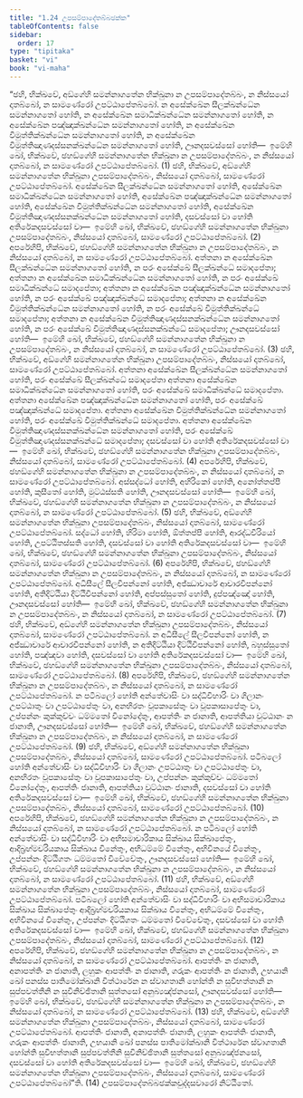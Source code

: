 ```yaml
---
title: "1.24 උපසම්පාදේතබ්බඡක්ක"
tableOfContents: false
sidebar:
  order: 17
type: "tipitaka"
basket: "vi"
book: "vi-maha"
---
```



<DynamicBreadcrumb />

<Division number="85" book="vi-maha">

<Paragraph number="386" book="vi-maha">
“ඡහි, භික්ඛවේ, අඞ්ගේහි සමන්නාගතේන භික්ඛුනා න උපසම්පාදේතබ්බං, න නිස්සයෝ දාතබ්බෝ, න සාමණේරෝ උපට්ඨාපේතබ්බෝ. න අසේක්ඛේන සීලක්ඛන්ධේන සමන්නාගතෝ හෝති, න අසේක්ඛේන සමාධික්ඛන්ධේන සමන්නාගතෝ හෝති, න අසේක්ඛේන පඤ්ඤාක්ඛන්ධේන සමන්නාගතෝ හෝති, න අසේක්ඛේන විමුත්තික්ඛන්ධේන සමන්නාගතෝ හෝති, න අසේක්ඛේන විමුත්තිඤාණදස්සනක්ඛන්ධේන සමන්නාගතෝ හෝති, ඌනදසවස්සෝ හෝති—  ඉමේහි ඛෝ, භික්ඛවේ, ඡහඞ්ගේහි සමන්නාගතේන භික්ඛුනා න උපසම්පාදේතබ්බං, න නිස්සයෝ දාතබ්බෝ, න සාමණේරෝ උපට්ඨාපේතබ්බෝ. (1)
</Paragraph>

<Paragraph number="387" book="vi-maha">
ඡහි, භික්ඛවේ, අඞ්ගේහි සමන්නාගතේන භික්ඛුනා උපසම්පාදේතබ්බං, නිස්සයෝ දාතබ්බෝ, සාමණේරෝ උපට්ඨාපේතබ්බෝ. අසේක්ඛේන සීලක්ඛන්ධේන සමන්නාගතෝ හෝති, අසේක්ඛේන සමාධික්ඛන්ධේන සමන්නාගතෝ හෝති, අසේක්ඛේන පඤ්ඤාක්ඛන්ධේන සමන්නාගතෝ හෝති, අසේක්ඛේන විමුත්තික්ඛන්ධේන සමන්නාගතෝ හෝති, අසේක්ඛේන විමුත්තිඤාණදස්සනක්ඛන්ධේන සමන්නාගතෝ හෝති, දසවස්සෝ වා හෝති අතිරේකදසවස්සෝ වා—  ඉමේහි ඛෝ, භික්ඛවේ, ඡහඞ්ගේහි සමන්නාගතේන භික්ඛුනා උපසම්පාදේතබ්බං, නිස්සයෝ දාතබ්බෝ, සාමණේරෝ උපට්ඨාපේතබ්බෝ. (2)
</Paragraph>

<Paragraph number="388" book="vi-maha">
අපරේහිපි, භික්ඛවේ, ඡහඞ්ගේහි සමන්නාගතේන භික්ඛුනා න උපසම්පාදේතබ්බං, න නිස්සයෝ දාතබ්බෝ, න සාමණේරෝ උපට්ඨාපේතබ්බෝ. අත්තනා න අසේක්ඛේන සීලක්ඛන්ධේන සමන්නාගතෝ හෝති, න පරං අසේක්ඛේ සීලක්ඛන්ධේ සමාදපේතා; අත්තනා න අසේක්ඛේන සමාධික්ඛන්ධේන සමන්නාගතෝ හෝති, න පරං අසේක්ඛේ සමාධික්ඛන්ධේ සමාදපේතා; අත්තනා න අසේක්ඛේන පඤ්ඤාක්ඛන්ධේන සමන්නාගතෝ හෝති, න පරං අසේක්ඛේ පඤ්ඤාක්ඛන්ධේ සමාදපේතා; අත්තනා න අසේක්ඛේන විමුත්තික්ඛන්ධේන සමන්නාගතෝ හෝති, න පරං අසේක්ඛේ විමුත්තික්ඛන්ධේ සමාදපේතා; අත්තනා න අසේක්ඛේන විමුත්තිඤාණදස්සනක්ඛන්ධේන සමන්නාගතෝ හෝති, න පරං අසේක්ඛේ විමුත්තිඤාණදස්සනක්ඛන්ධේ සමාදපේතා; ඌනදසවස්සෝ හෝති—  ඉමේහි ඛෝ, භික්ඛවේ, ඡහඞ්ගේහි සමන්නාගතේන භික්ඛුනා න උපසම්පාදේතබ්බං, න නිස්සයෝ දාතබ්බෝ, න සාමණේරෝ උපට්ඨාපේතබ්බෝ. (3)
</Paragraph>

<Paragraph number="389" book="vi-maha">
ඡහි, භික්ඛවේ, අඞ්ගේහි සමන්නාගතේන භික්ඛුනා උපසම්පාදේතබ්බං, නිස්සයෝ දාතබ්බෝ, සාමණේරෝ උපට්ඨාපේතබ්බෝ. අත්තනා අසේක්ඛේන සීලක්ඛන්ධේන සමන්නාගතෝ හෝති, පරං අසේක්ඛේ සීලක්ඛන්ධේ සමාදපේතා අත්තනා අසේක්ඛේන සමාධික්ඛන්ධේන සමන්නාගතෝ හෝති, පරං අසේක්ඛේ සමාධික්ඛන්ධේ සමාදපේතා. අත්තනා අසේක්ඛේන පඤ්ඤාක්ඛන්ධේන සමන්නාගතෝ හෝති, පරං අසේක්ඛේ පඤ්ඤාක්ඛන්ධේ සමාදපේතා. අත්තනා අසේක්ඛේන විමුත්තික්ඛන්ධේන සමන්නාගතෝ හෝති, පරං අසේක්ඛේ විමුත්තික්ඛන්ධේ සමාදපේතා. අත්තනා අසේක්ඛේන විමුත්තිඤාණදස්සනක්ඛන්ධේන සමන්නාගතෝ හෝති, පරං අසේක්ඛේ විමුත්තිඤාණදස්සනක්ඛන්ධේ සමාදපේතා; දසවස්සෝ වා හෝති අතිරේකදසවස්සෝ වා—  ඉමේහි ඛෝ, භික්ඛවේ, ඡහඞ්ගේහි සමන්නාගතේන භික්ඛුනා උපසම්පාදේතබ්බං, නිස්සයෝ දාතබ්බෝ, සාමණේරෝ උපට්ඨාපේතබ්බෝ. (4)
</Paragraph>

<Paragraph number="390" book="vi-maha">
අපරේහිපි, භික්ඛවේ, ඡහඞ්ගේහි සමන්නාගතේන භික්ඛුනා න උපසම්පාදේතබ්බං, න නිස්සයෝ දාතබ්බෝ, න සාමණේරෝ උපට්ඨාපේතබ්බෝ. අස්සද්ධෝ හෝති, අහිරිකෝ හෝති, අනෝත්තප්පී හෝති, කුසීතෝ හෝති, මුට්ඨස්සති හෝති, ඌනදසවස්සෝ හෝති—  ඉමේහි ඛෝ, භික්ඛවේ, ඡහඞ්ගේහි සමන්නාගතේන භික්ඛුනා න උපසම්පාදේතබ්බං, න නිස්සයෝ දාතබ්බෝ, න සාමණේරෝ උපට්ඨාපේතබ්බෝ. (5)
</Paragraph>

<Paragraph number="391" book="vi-maha">
ඡහි, භික්ඛවේ, අඞ්ගේහි සමන්නාගතේන භික්ඛුනා උපසම්පාදේතබ්බං, නිස්සයෝ දාතබ්බෝ, සාමණේරෝ උපට්ඨාපේතබ්බෝ. සද්ධෝ හෝති, හිරිමා හෝති, ඕත්තප්පී හෝති, ආරද්ධවීරියෝ හෝති, උපට්ඨිතස්සති හෝති, දසවස්සෝ වා හෝති අතිරේකදසවස්සෝ වා—  ඉමේහි ඛෝ, භික්ඛවේ, ඡහඞ්ගේහි සමන්නාගතේන භික්ඛුනා උපසම්පාදේතබ්බං, නිස්සයෝ දාතබ්බෝ, සාමණේරෝ උපට්ඨාපේතබ්බෝ. (6)
</Paragraph>

<Paragraph number="392" book="vi-maha">
අපරේහිපි, භික්ඛවේ, ඡහඞ්ගේහි සමන්නාගතේන භික්ඛුනා න උපසම්පාදේතබ්බං, න නිස්සයෝ දාතබ්බෝ, න සාමණේරෝ උපට්ඨාපේතබ්බෝ. අධිසීලේ සීලවිපන්නෝ හෝති, අජ්ඣාචාරේ ආචාරවිපන්නෝ හෝති, අතිදිට්ඨියා දිට්ඨිවිපන්නෝ හෝති, අප්පස්සුතෝ හෝති, දුප්පඤ්ඤෝ හෝති, ඌනදසවස්සෝ හෝති—  ඉමේහි ඛෝ, භික්ඛවේ, ඡහඞ්ගේහි සමන්නාගතේන භික්ඛුනා න උපසම්පාදේතබ්බං, න නිස්සයෝ දාතබ්බෝ, න සාමණේරෝ උපට්ඨාපේතබ්බෝ. (7)
</Paragraph>

<Paragraph number="393" book="vi-maha">
ඡහි, භික්ඛවේ, අඞ්ගේහි සමන්නාගතේන භික්ඛුනා උපසම්පාදේතබ්බං, නිස්සයෝ දාතබ්බෝ, සාමණේරෝ උපට්ඨාපේතබ්බෝ. න අධිසීලේ සීලවිපන්නෝ හෝති, න අජ්ඣාචාරේ ආචාරවිපන්නෝ හෝති, න අතිදිට්ඨියා දිට්ඨිවිපන්නෝ හෝති, බහුස්සුතෝ හෝති, පඤ්ඤවා හෝති, දසවස්සෝ වා හෝති අතිරේකදසවස්සෝ වා—  ඉමේහි ඛෝ, භික්ඛවේ, ඡහඞ්ගේහි සමන්නාගතේන භික්ඛුනා උපසම්පාදේතබ්බං, නිස්සයෝ දාතබ්බෝ, සාමණේරෝ උපට්ඨාපේතබ්බෝ. (8)
</Paragraph>

<Paragraph number="394" book="vi-maha">
අපරේහිපි, භික්ඛවේ, ඡහඞ්ගේහි සමන්නාගතේන භික්ඛුනා න උපසම්පාදේතබ්බං, න නිස්සයෝ දාතබ්බෝ, න සාමණේරෝ උපට්ඨාපේතබ්බෝ. න පටිබලෝ හෝති අන්තේවාසිං වා සද්ධිවිහාරිං වා ගිලානං උපට්ඨාතුං වා උපට්ඨාපේතුං වා, අනභිරතං වූපකාසේතුං වා වූපකාසාපේතුං වා, උප්පන්නං කුක්කුච්චං ධම්මතෝ විනෝදේතුං, ආපත්තිං න ජානාති, ආපත්තියා වුට්ඨානං න ජානාති, ඌනදසවස්සෝ හෝති—  ඉමේහි ඛෝ, භික්ඛවේ, ඡහඞ්ගේහි සමන්නාගතේන භික්ඛුනා න උපසම්පාදේතබ්බං, න නිස්සයෝ දාතබ්බෝ, න සාමණේරෝ උපට්ඨාපේතබ්බෝ. (9)
</Paragraph>

<Paragraph number="395" book="vi-maha">
ඡහි, භික්ඛවේ, අඞ්ගේහි සමන්නාගතේන භික්ඛුනා උපසම්පාදේතබ්බං, නිස්සයෝ දාතබ්බෝ, සාමණේරෝ උපට්ඨාපේතබ්බෝ. පටිබලෝ හෝති අන්තේවාසිං වා සද්ධිවිහාරිං වා ගිලානං උපට්ඨාතුං වා උපට්ඨාපේතුං වා, අනභිරතං වූපකාසේතුං වා වූපකාසාපේතුං වා, උප්පන්නං කුක්කුච්චං ධම්මතෝ විනෝදේතුං, ආපත්තිං ජානාති, ආපත්තියා වුට්ඨානං ජානාති, දසවස්සෝ වා හෝති අතිරේකදසවස්සෝ වා—  ඉමේහි ඛෝ, භික්ඛවේ, ඡහඞ්ගේහි සමන්නාගතේන භික්ඛුනා උපසම්පාදේතබ්බං, නිස්සයෝ දාතබ්බෝ, සාමණේරෝ උපට්ඨාපේතබ්බෝ. (10)
</Paragraph>

<Paragraph number="396" book="vi-maha">
අපරේහිපි, භික්ඛවේ, ඡහඞ්ගේහි සමන්නාගතේන භික්ඛුනා න උපසම්පාදේතබ්බං, න නිස්සයෝ දාතබ්බෝ, න සාමණේරෝ උපට්ඨාපේතබ්බෝ. න පටිබලෝ හෝති අන්තේවාසිං වා සද්ධිවිහාරිං වා අභිසමාචාරිකාය සික්ඛාය සික්ඛාපේතුං, ආදිබ්‍රහ්මචරියකාය සික්ඛාය විනේතුං, අභිධම්මේ විනේතුං, අභිවිනයේ විනේතුං, උප්පන්නං දිට්ඨිගතං ධම්මතෝ විවේචේතුං, ඌනදසවස්සෝ හෝති—  ඉමේහි ඛෝ, භික්ඛවේ, ඡහඞ්ගේහි සමන්නාගතේන භික්ඛුනා න උපසම්පාදේතබ්බං, න නිස්සයෝ දාතබ්බෝ, න සාමණේරෝ උපට්ඨාපේතබ්බෝ. (11)
</Paragraph>

<Paragraph number="397" book="vi-maha">
ඡහි, භික්ඛවේ, අඞ්ගේහි සමන්නාගතේන භික්ඛුනා උපසම්පාදේතබ්බං, නිස්සයෝ දාතබ්බෝ, සාමණේරෝ උපට්ඨාපේතබ්බෝ. පටිබලෝ හෝති අන්තේවාසිං වා සද්ධිවිහාරිං වා අභිසමාචාරිකාය සික්ඛාය සික්ඛාපේතුං ආදිබ්‍රහ්මචරියකාය සික්ඛාය විනේතුං, අභිධම්මේ විනේතුං, අභිවිනයේ විනේතුං, උප්පන්නං දිට්ඨිගතං ධම්මතෝ විවේචේතුං, දසවස්සෝ වා හෝති අතිරේකදසවස්සෝ වා—  ඉමේහි ඛෝ, භික්ඛවේ, ඡහඞ්ගේහි සමන්නාගතේන භික්ඛුනා උපසම්පාදේතබ්බං, නිස්සයෝ දාතබ්බෝ, සාමණේරෝ උපට්ඨාපේතබ්බෝ. (12)
</Paragraph>

<Paragraph number="398" book="vi-maha">
අපරේහිපි, භික්ඛවේ, ඡහඞ්ගේහි සමන්නාගතේන භික්ඛුනා න උපසම්පාදේතබ්බං, න නිස්සයෝ දාතබ්බෝ, න සාමණේරෝ උපට්ඨාපේතබ්බෝ. ආපත්තිං න ජානාති, අනාපත්තිං න ජානාති, ලහුකං ආපත්තිං න ජානාති, ගරුකං ආපත්තිං න ජානාති, උභයානි ඛෝ පනස්ස පාතිමෝක්ඛානි විත්ථාරේන න ස්වාගතානි හෝන්ති න සුවිභත්තානි න සුප්පවත්තීනි න සුවිනිච්ඡිතානි සුත්තසෝ අනුබ්‍යඤ්ජනසෝ, ඌනදසවස්සෝ හෝති—  ඉමේහි ඛෝ, භික්ඛවේ, ඡහඞ්ගේහි සමන්නාගතේන භික්ඛුනා න උපසම්පාදේතබ්බං, න නිස්සයෝ දාතබ්බෝ, න සාමණේරෝ උපට්ඨාපේතබ්බෝ. (13)
</Paragraph>

<Paragraph number="399" book="vi-maha">
ඡහි, භික්ඛවේ, අඞ්ගේහි සමන්නාගතේන භික්ඛුනා උපසම්පාදේතබ්බං, නිස්සයෝ දාතබ්බෝ, සාමණේරෝ උපට්ඨාපේතබ්බෝ. ආපත්තිං ජානාති, අනාපත්තිං ජානාති, ලහුකං ආපත්තිං ජානාති, ගරුකං ආපත්තිං ජානාති, උභයානි ඛෝ පනස්ස පාතිමෝක්ඛානි විත්ථාරේන ස්වාගතානි හෝන්ති සුවිභත්තානි සුප්පවත්තීනි සුවිනිච්ඡිතානි සුත්තසෝ අනුබ්‍යඤ්ජනසෝ, දසවස්සෝ වා හෝති අතිරේකදසවස්සෝ වා—  ඉමේහි ඛෝ, භික්ඛවේ, ඡහඞ්ගේහි සමන්නාගතේන භික්ඛුනා උපසම්පාදේතබ්බං, නිස්සයෝ දාතබ්බෝ, සාමණේරෝ උපට්ඨාපේතබ්බෝ”ති. (14)

</Paragraph>
</Division>

<Paragraph number="400" type="center" book="vi-maha">
උපසම්පාදේතබ්බඡක්කචුද්දසවාරෝ නිට්ඨිතෝ.
</Paragraph>